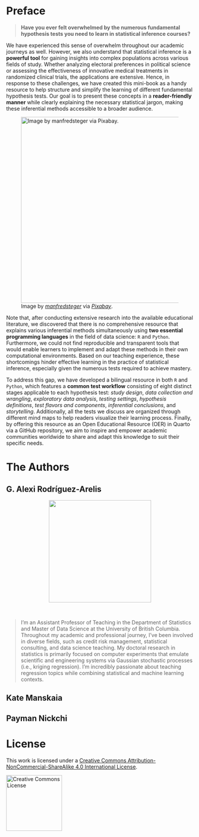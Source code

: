 <!-- Google tag (gtag.js) -->

```{=html}
<script async src="https://www.googletagmanager.com/gtag/js?id=G-DZWGQVJSHE"></script>
```

```{=html}
<script>
  window.dataLayer = window.dataLayer || [];
  function gtag(){dataLayer.push(arguments);}
  gtag('js', new Date());

  gtag('config', 'G-DZWGQVJSHE');
</script>
```

# Preface {.unnumbered}

> **Have you ever felt overwhelmed by the numerous fundamental hypothesis tests you need to learn in statistical inference courses?**

We have experienced this sense of overwhelm throughout our academic journeys as well. However, we also understand that statistical inference is a **powerful tool** for gaining insights into complex populations across various fields of study. Whether analyzing electoral preferences in political science or assessing the effectiveness of innovative medical treatments in randomized clinical trials, the applications are extensive. Hence, in response to these challenges, we have created this mini-book as a handy resource to help structure and simplify the learning of different fundamental hypothesis tests. Our goal is to present these concepts in a **reader-friendly manner** while clearly explaining the necessary statistical jargon, making these inferential methods accessible to a broader audience.

![Image by [*manfredsteger*](https://pixabay.com/users/manfredsteger-1848497/) via [*Pixabay*](https://pixabay.com/vectors/pixel-cells-e-learning-online-6230157/).](book/img/offer.png){width="500"}

Note that, after conducting extensive research into the available educational literature, we discovered that there is no comprehensive resource that explains various inferential methods simultaneously using **two essential programming languages** in the field of data science: `R` and `Python`. Furthermore, we could not find reproducible and transparent tools that would enable learners to implement and adapt these methods in their own computational environments. Based on our teaching experience, these shortcomings hinder effective learning in the practice of statistical inference, especially given the numerous tests required to achieve mastery.

To address this gap, we have developed a bilingual resource in both `R` and `Python`, which features a **common test workflow** consisting of eight distinct stages applicable to each hypothesis test: *study design*, *data collection and wrangling*, *exploratory data analysis*, *testing settings*, *hypothesis definitions*, *test flavors and components*, *inferential conclusions*, and *storytelling*. Additionally, all the tests we discuss are organized through different mind maps to help readers visualize their learning process. Finally, by offering this resource as an Open Educational Resource (OER) in Quarto via a GitHub repository, we aim to inspire and empower academic communities worldwide to share and adapt this knowledge to suit their specific needs.

# The Authors {.unnumbered}

## G. Alexi Rodríguez-Arelis

<center><img src="img/photo-alexi.jpg" width=275 /></center>
<br>

> I'm an Assistant Professor of Teaching in the Department of Statistics and Master of Data Science at the University of British Columbia. Throughout my academic and professional journey, I've been involved in diverse fields, such as credit risk management, statistical consulting, and data science teaching. My doctoral research in statistics is primarily focused on computer experiments that emulate scientific and engineering systems via Gaussian stochastic processes (i.e., kriging regression). I'm incredibly passionate about teaching regression topics while combining statistical and machine learning contexts.

## Kate Manskaia

## Payman Nickchi

# License {.unnumbered}

This work is licensed under a <a rel="license" href="http://creativecommons.org/licenses/by-nc-sa/4.0/">Creative Commons Attribution-NonCommercial-ShareAlike 4.0 International License</a>.

<a rel="license" href="http://creativecommons.org/licenses/by-nc-sa/4.0/"><img alt="Creative Commons License" style="border-width:0"  width="150"  src="img/by-nc-sa.png" /></a>
